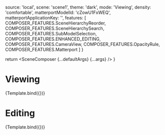 

<Meta title="Tests/Matterport" component={SceneComposer} argTypes={argTypes} />

  source: 'local',
  scene: 'scene1',
  theme: 'dark',
  mode: 'Viewing',
  density: 'comfortable',
  matterportModelId: 'cZowU1FxWEQ',
  matterportApplicationKey: '',
  features: [
    COMPOSER_FEATURES.SceneHierarchyReorder,
    COMPOSER_FEATURES.SceneHierarchySearch,
    COMPOSER_FEATURES.SubModelSelection,
    COMPOSER_FEATURES.ENHANCED_EDITING,
    COMPOSER_FEATURES.CameraView,
    COMPOSER_FEATURES.OpacityRule,
    COMPOSER_FEATURES.Matterport
  ]
}

  return <SceneComposer {...defaultArgs} {...args} />
}

# Viewing

<Canvas>
  <Story name='Viewer'
    height='500px'
    parameters={{ controls: { include: ['matterportModelId', 'matterportApplicationKey', 'onSelectionChanged', 'onWidgetClick'], hideNoControlsWarning: true }}}
    args={{ ...defaultArgs, scene: 'CookieFactoryWaterTank' }}>
    {Template.bind({})}
  </Story>
</Canvas>

# Editing
<Canvas>
  <Story name='Editor'
    height='500px'
    parameters={{ controls: { include: ['matterportModelId', 'matterportApplicationKey', 'onSelectionChanged', 'onWidgetClick'], hideNoControlsWarning: true }}}
    args={{ ...defaultArgs, scene: 'CookieFactoryWaterTankMatterportTag', mode: 'Editing' }}>
    {Template.bind({})}
  </Story>
</Canvas>
